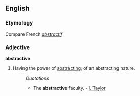 ==English==

===Etymology===
Compare French ''[[abstractif]]''
===Adjective===
'''abstractive'''

#Having the power of [[abstracting]]; of an abstracting nature.
#:''Quotations''
#:*The '''abstractive''' faculty. - [[I. Taylor]]